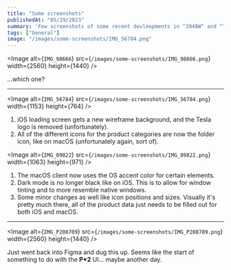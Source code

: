 ```yaml
---
title: "Some screenshots"
publishedAt: "05/29/2023"
summary: 'Few screenshots of some recent devleopments in "2048W" and "TDB".'
tags: ["General"]
image: "/images/some-screenshots/IMG_56784.png"
---
```


<Image
	alt={`IMG_98666`}
	src={`/images/some-screenshots/IMG_98666.png`}
    width={2560}
    height={1440}
/>

...which one?

---

<Image
	alt={`IMG_56784`}
	src={`/images/some-screenshots/IMG_56784.png`}
    width={1153}
    height={764}
/>

1. iOS loading screen gets a new wireframe background, and the Tesla logo is removed (unfortunately).
2. All of the different icons for the product categories are now the folder icon, like on macOS (unfortunately again, sort of).

<Image
	alt={`IMG_09822`}
	src={`/images/some-screenshots/IMG_09822.png`}
    width={1063}
    height={971}
/>

1. The macOS client now uses the OS accent color for certain elements.
2. Dark mode is no longer black like on iOS. This is to allow for window tinting and to more resemble native windows.
3. Some minor changes as well like icon positions and sizes. Visually it's pretty much there, all of the product data just needs to be filled out for both iOS and macOS.

---

<Image
	alt={`IMG_P208709`}
	src={`/images/some-screenshots/IMG_P208709.png`}
    width={2560}
    height={1440}
/>

Just went back into Figma and dug this up. Seems like the start of something to do with the **P\*2** UI... maybe another day.
